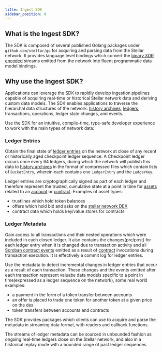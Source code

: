 ```yaml
---
title: Ingest SDK
sidebar_position: 0
---
```


## What is the Ingest SDK?

The SDK is composed of several published Golang packages under `github.com/stellar/go` for acquiring and parsing data from the Stellar network. It provides language level bindings which convert the [binary XDR encoded](../../../../learn/fundamentals/data-format/xdr.mdx) streams emitted from the network into fluent programmatic data model bindings.

## Why use the Ingest SDK?

Applications can leverage the SDK to rapidly develop ingestion pipelines capable of acquiring real-time or historical Stellar network data and deriving custom data models. The SDK enables applications to traverse the hierarchal data structures of the network: [history archives](../../../../validators/admin-guide/environment-preparation.mdx#history-archives), [ledgers](../../../../learn/fundamentals/stellar-data-structures/ledgers.mdx), transactions, operations, ledger state changes, and events.

Use the SDK for an intuitive, compile-time, type-safe developer experience to work with the main types of network data:

### Ledger Entries

Obtain the final state of [ledger entries](../../../../learn/fundamentals/stellar-data-structures/ledgers.mdx) on the network at close of any recent or historically aged checkpoint ledger sequence. A Checkpoint ledger occurs once every 64 ledgers, during which the network will publish this data to [history archives](../../../../validators/admin-guide/environment-preparation.mdx#history-archives) in the format of compressed files which contain lists of `BucketEntry`, wherein each contains one `LedgerEntry` and the `LedgerKey`.

Ledger entries are cryptographically signed as part of each ledger and therefore represent the trusted, cumulative state at a point in time for [assets](../../../../learn/fundamentals/stellar-data-structures/assets.mdx) related to an [account](../../../../learn/fundamentals/stellar-data-structures/accounts.mdx) or [contract](../../../../learn/fundamentals/contract-development/storage/persisting-data.mdx). Examples of asset types:

- trustlines which hold token balances
- offers which hold bid and asks on the [stellar network DEX](../../../../learn/fundamentals/liquidity-on-stellar-sdex-liquidity-pools.mdx#sdex)
- contract data which holds key/value stores for contracts

### Ledger Metadata

Gain access to all transactions and their nested operations which were included in each closed ledger. It also contains the changes(pre/post) for each ledger entry when it is changed due to transaction activity and all [Soroban contract events](../../../../learn/fundamentals/stellar-data-structures/events.mdx) emitted as a result of [contract](../../../../learn/fundamentals/stellar-data-structures/contracts.mdx) invocations during transaction execution. It is effectively a commit log for ledger entries.

Use the metadata to detect incremental changes in ledger entries that occur as a result of each transaction. These changes and the events emitted after each transaction represent valuabe data models specific to a point in time(expressed as a ledger sequence on the network), some real world examples:

- a payment in the form of a token transfer between accounts
- an offer is placed to trade one token for another token at a given price on the dex
- token transfers between accounts and contracts

The SDK provides packages which clients can use to acquire and parse the metadata in streaming data format, with readers and callback functions.

The streams of ledger metadata can be sourced in unbounded fashion as ongoing real-time ledgers close on the Stellar network, and also in a historical replay mode with a bounded range of past ledger sequences.
